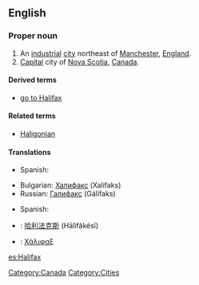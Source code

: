 ==English==
{{wikipedia}}

===Proper noun===
{{en-proper noun}}

# An [[industrial]] [[city]] northeast of [[Manchester]], [[England]].
# [[capital|Capital]] city of [[Nova Scotia]], [[Canada]].

====Derived terms====
* [[go to Halifax]]

====Related terms====
* [[Haligonian]]

====Translations====
{{trans-top|city of Manchester, England}}
* Spanish: {{t|es|Halifax}}
{{trans-mid}}
{{trans-bottom}}
{{trans-top|city of Canada}}
* Bulgarian: [[Халифакс]] (Xalifaks)
* Russian: [[Галифакс]] (Gálifaks)
{{trans-mid}}
* Spanish: {{t|es|Halifax}}
{{trans-bottom}}
{{checktrans-top}}
* {{ttbc|Chinese}}: [[哈利法克斯]] (Hālìfǎkésī)
{{trans-mid}}
* {{ttbc|Greek}}: [[Χάλιφαξ]]
{{trans-bottom}}

[[Category:Canada]]
[[Category:Cities]]

[[es:Halifax]]